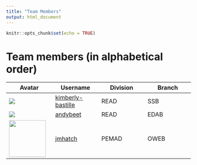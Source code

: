 ```yaml
---
title: "Team Members"
output: html_document
---
```


```r
knitr::opts_chunk$set(echo = TRUE)
```

# Team members (in alphabetical order)

|Avatar|Username|Division|Branch|
|---|---|---|---|
| <img src = "https://avatars.githubusercontent.com/u/39955661?s=100&v=4" > | [kimberly-bastille](https://github.com/kimberly-bastille) | READ | SSB |
| <img src = "https://avatars1.githubusercontent.com/u/22455149?s=100&v=4" >| [andybeet](https://github.com/andybeet) | READ | EDAB |
| <img src = "https://avatars.githubusercontent.com/u/35869229?s=100&v=4" width = "100" height = "100" > | [jmhatch](https://github.com/jmhatch) | PEMAD | OWEB | 
